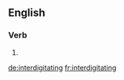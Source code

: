 ==English==

===Verb===
{{head|en|present participle}}

# {{present participle of|interdigitate|lang=en|nocat=1}}

[[de:interdigitating]]
[[fr:interdigitating]]